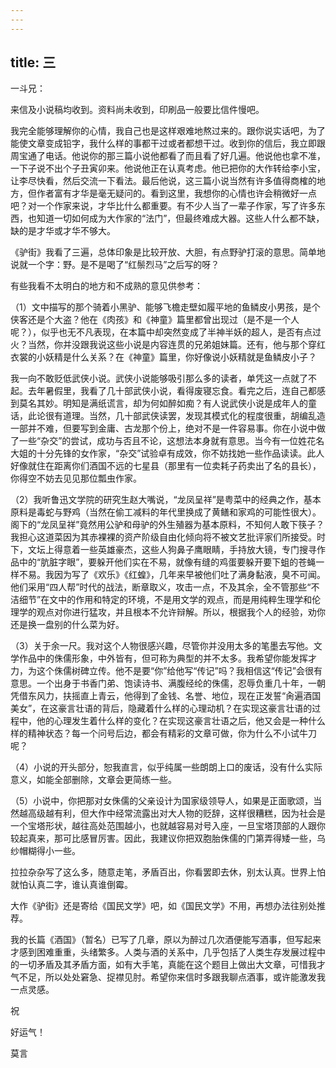 ```yaml
---
---
---
```

title: 三
---




一斗兄：

来信及小说稿均收到。资料尚未收到，印刷品一般要比信件慢吧。

我完全能够理解你的心情，我自己也是这样艰难地熬过来的。跟你说实话吧，为了能使文章变成铅字，我什么样的事都干过或者都想干过。收到你的信后，我立即跟周宝通了电话。他说你的那三篇小说他都看了而且看了好几遍。他说他也拿不准，一下子说不出个子丑寅卯来。他说他正在认真考虑。他已把你的大作转给李小宝，让李尽快看，然后交流一下看法。最后他说，这三篇小说当然有许多值得商榷的地方，但作者富有才华是毫无疑问的。看到这里，我想你的心情也许会稍微好一点吧？对一个作家来说，才华比什么都重要。有不少人当了一辈子作家，写了许多东西，也知道一切如何成为大作家的“法门”，但最终难成大器。这些人什么都不缺，缺的是才华或才华不够大。

《驴街》我看了三遍，总体印象是比较开放、大胆，有点野驴打滚的意思。简单地说就一个字：野。是不是喝了“红鬃烈马”之后写的呀？

有些我看不太明白的地方和不成熟的意见供参考：

（1）文中描写的那个骑着小黑驴、能够飞檐走壁如履平地的鱼鳞皮小男孩，是个侠客还是个大盗？他在《肉孩》和《神童》篇里都曾出现过（是不是一个人呢？），似乎也无不凡表现，在本篇中却突然变成了半神半妖的超人，是否有点过火？当然，你并没跟我说这些小说是内容连贯的兄弟姐妹篇。还有，他与那个穿红衣裳的小妖精是什么关系？在《神童》篇里，你好像说小妖精就是鱼鳞皮小子？

我一向不敢贬低武侠小说。武侠小说能够吸引那么多的读者，单凭这一点就了不起。去年暑假里，我看了几十部武侠小说，看得废寝忘食。看完之后，连自己都感到莫名其妙。明知是满纸谎言，却为何如醉如痴？有人说武侠小说是成年人的童话，此论很有道理。当然，几十部武侠读罢，发现其模式化的程度很重，胡编乱造一部并不难，但要写到金庸、古龙那个份上，绝对不是一件容易事。你在小说中做了一些“杂交”的尝试，成功与否且不论，这想法本身就有意思。当今有一位姓花名大姐的十分先锋的女作家，“杂交”试验卓有成效，你不妨找她一些作品读读。此人好像就住在距离你们酒国不远的七星县（那里有一位卖耗子药卖出了名的县长），你得空不妨去见见那位瓢虫作家。

（2）我听鲁迅文学院的研究生赵大嘴说，“龙凤呈祥”是粤菜中的经典之作，基本原料是毒蛇与野鸡（当然在偷工减料的年代里换成了黄鳝和家鸡的可能性很大）。阁下的“龙凤呈祥”竟然用公驴和母驴的外生殖器为基本原料，不知何人敢下筷子？我担心这道菜因为其赤裸裸的资产阶级自由化倾向将不被文艺批评家们所接受。时下，文坛上得意着一些英雄豪杰，这些人狗鼻子鹰眼睛，手持放大镜，专门搜寻作品中的“肮脏字眼”，要躲开他们实在不易，就像有缝的鸡蛋要躲开要下蛆的苍蝇一样不易。我因为写了《欢乐》《红蝗》，几年来早被他们吐了满身黏液，臭不可闻。他们采用“四人帮”时代的战法，断章取义，攻击一点，不及其余，全不管那些“不洁细节”在文中的作用和特定的环境，不是用文学的观点，而是用纯粹生理学和伦理学的观点对你进行猛攻，并且根本不允许辩解。所以，根据我个人的经验，劝你还是换一盘别的什么菜为好。

（3）关于余一尺。我对这个人物很感兴趣，尽管你并没用太多的笔墨去写他。文学作品中的侏儒形象，中外皆有，但可称为典型的并不太多。我希望你能发挥才力，为这个侏儒树碑立传。他不是要“你”给他写“传记”吗？我相信这“传记”会很有意思。一个出身于书香门弟、饱读诗书、满腹经纶的侏儒，忍辱负重几十年，一朝凭借东风力，扶摇直上青云，他得到了金钱、名誉、地位，现在正发誓“肏遍酒国美女”，在这豪言壮语的背后，隐藏着什么样的心理动机？在实现这豪言壮语的过程中，他的心理发生着什么样的变化？在实现这豪言壮语之后，他又会是一种什么样的精神状态？每一个问号后边，都会有精彩的文章可做，你为什么不小试牛刀呢？

（4）小说的开头部分，恕我直言，似乎纯属一些朗朗上口的废话，没有什么实际意义，如能全部删除，文章会更简练一些。

（5）小说中，你把那对女侏儒的父亲设计为国家级领导人，如果是正面歌颂，当然越高级越有利，但大作中经常流露出对大人物的贬辞，这样很糟糕，因为社会是一个宝塔形状，越往高处范围越小，也就越容易对号入座，一旦宝塔顶部的人跟你较起真来，那可比感冒厉害。因此，我建议你把双胞胎侏儒的门第弄得矮一些，乌纱帽糊得小一些。

拉拉杂杂写了这么多，随意走笔，矛盾百出，你看罢即去休，别太认真。世界上怕就怕认真二字，谁认真谁倒霉。

大作《驴街》还是寄给《国民文学》吧，如《国民文学》不用，再想办法往别处推荐。

我的长篇《酒国》（暂名）已写了几章，原以为醉过几次酒便能写酒事，但写起来才感到困难重重，头绪繁多。人类与酒的关系中，几乎包括了人类生存发展过程中的一切矛盾及其矛盾方面，如有大手笔，真能在这个题目上做出大文章，可惜我才气不足，所以处处窘急、捉襟见肘。希望你来信时多跟我聊点酒事，或许能激发我一点灵感。

祝

好运气！

莫言